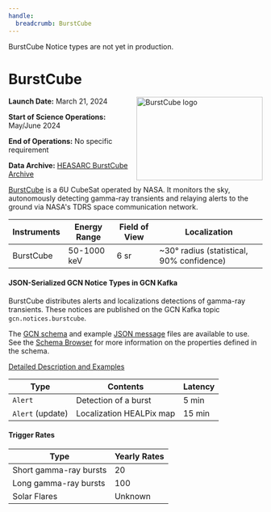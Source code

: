 ```yaml
---
handle:
  breadcrumb: BurstCube
---
```




<Alert type="warning" heading="Not yet active" headingLevel="h4">
  BurstCube Notice types are not yet in production.
</Alert>

# BurstCube

<img
  src={logo}
  align="right"
  width="250"
  height="165"
  alt="BurstCube logo"
  className="grid-col-6 mobile-lg:grid-col-4 tablet:grid-col-2 desktop:grid-col-3 height-auto"
/>

**Launch Date:** March 21, 2024

**Start of Science Operations:** May/June 2024

**End of Operations:** No specific requirement

**Data Archive:**
[HEASARC BurstCube Archive](https://heasarc.gsfc.nasa.gov/docs/burstcube/archive/)

[BurstCube](https://science.nasa.gov/mission/burstcube/) is a 6U CubeSat operated by NASA. It monitors the sky, autonomously detecting gamma-ray transients and relaying alerts to the ground via NASA's TDRS space communication network.

<div className="overflow-table">

| Instruments | Energy Range | Field of View | Localization                              |
| ----------- | ------------ | ------------- | ----------------------------------------- |
| BurstCube   | 50-1000 keV  | 6 sr          | ~30° radius (statistical, 90% confidence) |

</div>

#### JSON-Serialized GCN Notice Types in GCN Kafka

BurstCube distributes alerts and localizations detections of gamma-ray transients. These notices are published on the GCN Kafka topic `gcn.notices.burstcube`.

The [GCN schema](/schema/stable/gcn/notices/burstcube/alert.schema.json) and
example [JSON message](/schema/stable/gcn/notices/burstcube/alert.example.json) files are available to use. See the [Schema Browser](/docs/schema/stable/gcn/notices/burstcube/alert.schema.json) for more information on the properties defined in the schema.

[Detailed Description and Examples](https://github.com/nasa-gcn/gcn-schema/tree/main/gcn/notices/burstcube)

<div className="overflow-table">

| Type             | Contents                 | Latency |
| ---------------- | ------------------------ | ------- |
| `Alert`          | Detection of a burst     | 5 min   |
| `Alert` (update) | Localization HEALPix map | 15 min  |

</div>

#### Trigger Rates

<div className="overflow-table">

| Type                   | Yearly Rates |
| ---------------------- | ------------ |
| Short gamma-ray bursts | 20           |
| Long gamma-ray bursts  | 100          |
| Solar Flares           | Unknown      |

</div>
